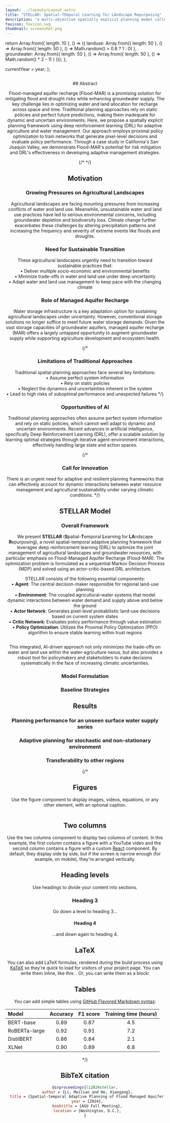```yaml
---
layout: ../layouts/Layout.astro
title: "STELLAR: Spatial-TEmporal Learning for LAndscape Repurposing"
description: "a multi-objective spatially explicit planning model called Spatial-TEmporal Learning for LAndscape Repurposing (STELLAR) for adaptive agriculture and water management focusing on Flood-MAR."
favicon: favicon.svg
thumbnail: screenshot.png
---
```







  return Array.from({ length: 10 }, () => ({
    landuse: Array.from({ length: 50 }, () => 
      Array.from({ length: 50 }, () => Math.random() > 0.8 ? 1 : 0)
    ),
    groundwater: Array.from({ length: 50 }, () => 
      Array.from({ length: 50 }, () => Math.random() * 2 - 1)
    )
  }));
};

  currentYear = year;
};

<Header
  title={frontmatter.title}
  authors={[
    {
      name: "Meilian Li",
      url: "https://meilianlee.github.io",
      institution: "National University of Singapore",
    },
    {
      name: "Xiaogang He",
      url: "http://hydro.iis.u-tokyo.ac.jp/~hexg/cv.html",
      notes: ["†"],
      institution: "National University of Singapore",
    },
  ]}
  notes={[
    {
      symbol: "†",
      text: "Corresponding author",
    },
  ]}
  links={[
    {
      name: "Poster",
      url: "https://agu24.ipostersessions.com/Default.aspx?s=FB-78-E7-1D-E4-F8-37-A6-5B-AD-5D-ED-67-BC-78-12",
      icon: "fa-solid:file-pdf",
    },
    {
      name: "Code (Coming soon)",
      url: "https://github.com/PREP-NexT",
      icon: "mdi:github",
    },
    // {
    //   name: "arXiv (Coming soon)",
    //   url: "",
    //   icon: "academicons:arxiv",
    // },
  ]}
  />

<Figure>
  <Image 
    source={cover} 
    altText="Cover image" 
    format="original"
    quality={100}
  />
</Figure>

<HighlightedSection>
## Abstract

Flood-managed aquifer recharge (Flood-MAR) is a promising solution for mitigating flood and drought risks 
while enhancing groundwater supply. The key challenge lies in optimizing water and land allocation for recharge 
across space and time. Traditional planning approaches rely on static policies and perfect future predictions, 
making them inadequate for dynamic and uncertain environments. Here, we propose a spatially explicit planning 
framework using deep reinforcement learning (DRL) for adaptive agriculture and water management. Our approach 
employs proximal policy optimization to train networks that generate pixel-level decisions and evaluate policy 
performance. Through a case study in California's San Joaquin Valley, we demonstrate Flood-MAR's potential for 
risk mitigation and DRL's effectiveness in developing adaptive management strategies.
</HighlightedSection>

{/*
<Quote 
  title="TL;DR"
  content="
  Managed aquifer recharge (MAR): "
/>
*/}

## Motivation

### Growing Pressures on Agricultural Landscapes
Agricultural landscapes are facing mounting pressures from increasing conflicts of water and land use. 
Meanwhile, unsustainable water and land use practices have led to serious environmental concerns, 
including groundwater depletion and biodiversity loss. Climate change further exacerbates these challenges 
by altering precipitation patterns and increasing the frequency and severity of extreme events like floods and droughts.

### Need for Sustainable Transition
These agricultural landscapes urgently need to transition toward sustainable practices that:<br />
• Deliver multiple socio-economic and environmental benefits<br />
• Minimize trade-offs in water and land use under deep uncertainty<br />
• Adapt water and land use management to keep pace with the changing climate

### Role of Managed Aquifer Recharge
Water storage infrastructure is a key adaptation option for sustaining agricultural landscapes under uncertainty. 
However, conventional storage solutions no longer suffice to meet future water storage demands. 
Given the vast storage capacities of groundwater aquifers, managed aquifer recharge (MAR) offers a largely untapped 
opportunity to augment groundwater supply while supporting agriculture development and ecosystem health.

{/*
### Limitations of Traditional Approaches
Traditional spatial planning approaches face several key limitations:<br />
• Assume perfect system information<br />
• Rely on static policies<br />
• Neglect the dynamics and uncertainties inherent in the system<br />
• Lead to high risks of suboptimal performance and unexpected failures
*/}

### Opportunities of AI
Traditional planning approaches often assume perfect system information and rely on static policies, which cannot 
well adapt to dynamic and uncertain environments. Recent advances in artificial intelligence, specifically Deep 
Reinforcement Learning (DRL), offer a scalable solution by learning optimal strategies through iterative agent-environment 
interactions, effectively handling large state and action spaces.

{/*
### Call for Innovation
There is an urgent need for adaptive and resilient planning frameworks that can effectively account for dynamic interactions between 
water resource management and agricultural sustainability under varying climatic conditions.
*/}

<Spacer size="0.5rem" />

## STELLAR Model
### Overall Framework

We present **STELLAR** (**S**patial-**T**emporal **L**earning for **LA**ndscape **R**epurposing), a novel spatial-temporal adaptive planning 
framework that leverages deep reinforcement learning (DRL) to optimize the joint management of agricultural landscapes 
and groundwater resources, with particular emphasis on Flood-Managed Aquifer Recharge (Flood-MAR). The optimization 
problem is formulated as a sequential Markov Decision Process (MDP) and solved using an actor-critic-based DRL 
architecture.

STELLAR consists of the following essential components:<br />
• **Agent**: The central decision-maker responsible for regional land-use planning<br />
• **Environment**: The coupled agricultural-water systems that model dynamic interactions between water demand and supply above and below the ground<br />
• **Actor Network**: Generates pixel-level probabilistic land-use decisions based on current system states<br />
• **Critic Network**: Evaluates policy performance through value estimation<br />
• **Policy Optimization**: Utilizes the Proximal Policy Optimization (PPO) algorithm to ensure stable learning within trust regions

<div style={{width: "50%", margin: "0 auto"}}>
  <Figure>
    <Image 
      source={framework} 
      altText="STELLAR model framework and structure"
    />
  </Figure>
</div>

This integrated, AI-driven approach not only minimizes the trade-offs on water and land use within the water-agriculture nexus, 
but also provides a robust tool for policymakers and stakeholders to make decisions systematically in the face of increasing climatic 
uncertainties.

### Model Formulation

### Baseline Strategies

<Spacer size="0.5rem" />

## Results
### Planning performance for an unseen surface water supply series

<SimulationSection client:load timeSeriesData={gwcTimeSeries} />

### Adaptive planning for stochastic and non-stationary environment

### Transferability to other regions

{/* </HighlightedSection>

## Figures

Use the figure component to display images, videos, equations, or any other element, with an optional caption.

<Figure
    caption="Diagram of the transformer deep learning architecture."
  >
    <Image source={transformer} altText="Diagram of the transformer deep learning architecture." />
</Figure>

## Two columns

Use the two columns component to display two columns of content. In this example, the first column contains a figure with a YouTube video and the second column contains a figure with a custom [React](https://react.dev/) component. By default, they display side by side, but if the screen is narrow enough (for example, on mobile), they're arranged vertically.

<TwoColumns>
  <Figure slot="left" caption="Take a look at this YouTube video.">
    <YouTubeVideo videoId="wjZofJX0v4M" />
  </Figure>
  <Figure slot="right" caption="Now look at this Gaussian Splat, rendered with a React component.">
    <Splat client:idle />
  </Figure>
</TwoColumns>

## Heading levels

Use headings to divide your content into sections.

### Heading 3

Go down a level to heading 3...

#### Heading 4

...and down again to heading 4.

## LaTeX

You can also add LaTeX formulas, rendered during the build process using [KaTeX](https://katex.org/) so they're quick to load for visitors of your project page. You can write them inline, like this: <LaTeX inline formula="a^2 + b^2 = c^2" />. Or, you can write them as a block:

<LaTeX formula="\int_a^b f(x) dx" />

## Tables

You can add simple tables using [GitHub Flavored Markdown syntax](https://docs.github.com/en/get-started/writing-on-github/working-with-advanced-formatting/organizing-information-with-tables):

| Model | Accuracy | F1 score | Training time (hours) |
| :--- | :---: | :---: | :---: |
| BERT-base | 0.89 | 0.87 | 4.5 |
| RoBERTa-large | 0.92 | 0.91 | 7.2 |
| DistilBERT | 0.86 | 0.84 | 2.1 |
| XLNet | 0.90 | 0.89 | 6.8 |

*/}

## BibTeX citation

```bibtex
@inproceedings{li2024stellar,
  author = {Li, Meilian and He, Xiaogang},
  title = {Spatial-temporal Adaptive Planning of Flood Managed Aquifer Recharge Guided by Deep Reinforcement Learning},
  year = {2024},
  booktitle = {AGU Fall Meeting},
  location = {Washington, D.C.},
}
```
